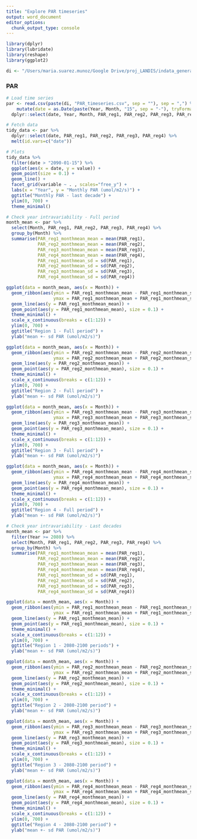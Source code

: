 ```yaml
---
title: "Explore PAR timeseries"
output: word_document
editor_options: 
  chunk_output_type: console
---
```


```r
library(dplyr)
library(lubridate)
library(reshape)
library(ggplot2)

di <- "/Users/maria.suarez.munoz/Google Drive/proj_LANDIS/indata_generation/output_files/ecoregions/climate/"
```

### PAR ### 
```r
# Load time series
par <- read.csv(paste(di, "PAR_timeseries.csv", sep = ""), sep = ",") %>%
    mutate(date = as.Date(paste(Year, Month, "15", sep = "-"), tryFormats = c("%Y-%m-%d"))) %>%
  dplyr::select(date, Year, Month, PAR_reg1, PAR_reg2, PAR_reg3, PAR_reg4)

# Fetch data
tidy_data <- par %>%
  dplyr::select(date, PAR_reg1, PAR_reg2, PAR_reg3, PAR_reg4) %>%
  melt(id.vars=c("date"))

# Plots
tidy_data %>%
  filter(date > "2090-01-15") %>%
  ggplot(aes(x = date, y = value)) +
  geom_point(size = 0.1) +
  geom_line() +
  facet_grid(variable ~ . , scales="free_y") +
  labs(x = "Year", y = "Monthly PAR (umol/m2/s)") +
  ggtitle("Monthly PAR - last decade") +
  ylim(0, 700) +
  theme_minimal()
```

```r
# Check year intravariability - Full period
month_mean <- par %>%
  select(Month, PAR_reg1, PAR_reg2, PAR_reg3, PAR_reg4) %>%
  group_by(Month) %>%
  summarise(PAR_reg1_monthmean_mean = mean(PAR_reg1),
            PAR_reg2_monthmean_mean = mean(PAR_reg2),
            PAR_reg3_monthmean_mean = mean(PAR_reg3),
            PAR_reg4_monthmean_mean = mean(PAR_reg4),
            PAR_reg1_monthmean_sd = sd(PAR_reg1),
            PAR_reg2_monthmean_sd = sd(PAR_reg2),
            PAR_reg3_monthmean_sd = sd(PAR_reg3),
            PAR_reg4_monthmean_sd = sd(PAR_reg4))

ggplot(data = month_mean, aes(x = Month)) +
  geom_ribbon(aes(ymin = PAR_reg1_monthmean_mean - PAR_reg1_monthmean_sd, 
                  ymax = PAR_reg1_monthmean_mean + PAR_reg1_monthmean_sd), fill = "grey70") +
  geom_line(aes(y = PAR_reg1_monthmean_mean)) +
  geom_point(aes(y = PAR_reg1_monthmean_mean), size = 0.1) +
  theme_minimal() +
  scale_x_continuous(breaks = c(1:12)) +
  ylim(0, 700) +
  ggtitle("Region 1 - Full period") +
  ylab("mean +- sd PAR (umol/m2/s)")

ggplot(data = month_mean, aes(x = Month)) +
  geom_ribbon(aes(ymin = PAR_reg2_monthmean_mean - PAR_reg2_monthmean_sd, 
                  ymax = PAR_reg2_monthmean_mean + PAR_reg2_monthmean_sd), fill = "grey70") +
  geom_line(aes(y = PAR_reg2_monthmean_mean)) +
  geom_point(aes(y = PAR_reg2_monthmean_mean), size = 0.1) +
  theme_minimal() +
  scale_x_continuous(breaks = c(1:12)) +
  ylim(0, 700) +
  ggtitle("Region 2 - Full period") +
  ylab("mean +- sd PAR (umol/m2/s)")

ggplot(data = month_mean, aes(x = Month)) +
  geom_ribbon(aes(ymin = PAR_reg3_monthmean_mean - PAR_reg3_monthmean_sd, 
                  ymax = PAR_reg3_monthmean_mean + PAR_reg3_monthmean_sd), fill = "grey70") +
  geom_line(aes(y = PAR_reg3_monthmean_mean)) +
  geom_point(aes(y = PAR_reg3_monthmean_mean), size = 0.1) +
  theme_minimal() +
  scale_x_continuous(breaks = c(1:12)) +
  ylim(0, 700) +
  ggtitle("Region 3 - Full period") +
  ylab("mean +- sd PAR (umol/m2/s)")

ggplot(data = month_mean, aes(x = Month)) +
  geom_ribbon(aes(ymin = PAR_reg4_monthmean_mean - PAR_reg4_monthmean_sd, 
                  ymax = PAR_reg4_monthmean_mean + PAR_reg4_monthmean_sd), fill = "grey70") +
  geom_line(aes(y = PAR_reg4_monthmean_mean)) +
  geom_point(aes(y = PAR_reg4_monthmean_mean), size = 0.1) +
  theme_minimal() +
  scale_x_continuous(breaks = c(1:12)) +
  ylim(0, 700) +
  ggtitle("Region 4 - Full period") +
  ylab("mean +- sd PAR (umol/m2/s)")

# Check year intravariability - Last decades
month_mean <- par %>%
  filter(Year >= 2080) %>%
  select(Month, PAR_reg1, PAR_reg2, PAR_reg3, PAR_reg4) %>%
  group_by(Month) %>%
  summarise(PAR_reg1_monthmean_mean = mean(PAR_reg1),
            PAR_reg2_monthmean_mean = mean(PAR_reg2),
            PAR_reg3_monthmean_mean = mean(PAR_reg3),
            PAR_reg4_monthmean_mean = mean(PAR_reg4),
            PAR_reg1_monthmean_sd = sd(PAR_reg1),
            PAR_reg2_monthmean_sd = sd(PAR_reg2),
            PAR_reg3_monthmean_sd = sd(PAR_reg3),
            PAR_reg4_monthmean_sd = sd(PAR_reg4))

ggplot(data = month_mean, aes(x = Month)) +
  geom_ribbon(aes(ymin = PAR_reg1_monthmean_mean - PAR_reg1_monthmean_sd, 
                  ymax = PAR_reg1_monthmean_mean + PAR_reg1_monthmean_sd), fill = "grey70") +
  geom_line(aes(y = PAR_reg1_monthmean_mean)) +
  geom_point(aes(y = PAR_reg1_monthmean_mean), size = 0.1) +
  theme_minimal() +
  scale_x_continuous(breaks = c(1:12)) +
  ylim(0, 700) +
  ggtitle("Region 1 - 2080-2100 periods") +
  ylab("mean +- sd PAR (umol/m2/s)")

ggplot(data = month_mean, aes(x = Month)) +
  geom_ribbon(aes(ymin = PAR_reg2_monthmean_mean - PAR_reg2_monthmean_sd, 
                  ymax = PAR_reg2_monthmean_mean + PAR_reg2_monthmean_sd), fill = "grey70") +
  geom_line(aes(y = PAR_reg2_monthmean_mean)) +
  geom_point(aes(y = PAR_reg2_monthmean_mean), size = 0.1) +
  theme_minimal() +
  scale_x_continuous(breaks = c(1:12)) +
  ylim(0, 700) +
  ggtitle("Region 2 - 2080-2100 period") +
  ylab("mean +- sd PAR (umol/m2/s)")

ggplot(data = month_mean, aes(x = Month)) +
  geom_ribbon(aes(ymin = PAR_reg3_monthmean_mean - PAR_reg3_monthmean_sd, 
                  ymax = PAR_reg3_monthmean_mean + PAR_reg3_monthmean_sd), fill = "grey70") +
  geom_line(aes(y = PAR_reg3_monthmean_mean)) +
  geom_point(aes(y = PAR_reg3_monthmean_mean), size = 0.1) +
  theme_minimal() +
  scale_x_continuous(breaks = c(1:12)) +
  ylim(0, 700) +
  ggtitle("Region 3 - 2080-2100 period") +
  ylab("mean +- sd PAR (umol/m2/s)")

ggplot(data = month_mean, aes(x = Month)) +
  geom_ribbon(aes(ymin = PAR_reg4_monthmean_mean - PAR_reg4_monthmean_sd, 
                  ymax = PAR_reg4_monthmean_mean + PAR_reg4_monthmean_sd), fill = "grey70") +
  geom_line(aes(y = PAR_reg4_monthmean_mean)) +
  geom_point(aes(y = PAR_reg4_monthmean_mean), size = 0.1) +
  theme_minimal() +
  scale_x_continuous(breaks = c(1:12)) +
  ylim(0, 700) +
  ggtitle("Region 4 - 2080-2100 period") +
  ylab("mean +- sd PAR (umol/m2/s)")
```
